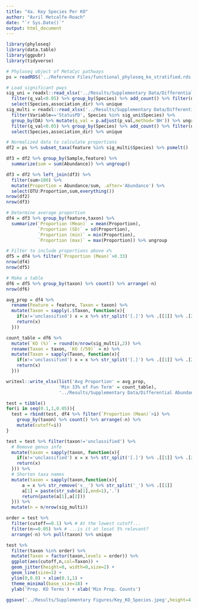 ```yaml
---
title: "4a. Key Species Per KO"
author: "Avril Metcalfe-Roach"
date: "`r Sys.Date()`"
output: html_document
---
```


```r
library(phyloseq)
library(data.table)
library(ggpubr)
library(tidyverse)

# Phyloseq object of MetaCyc pathways
ps = readRDS('../Reference Files/functional_phyloseq_ko_stratified.rds')
```

```r
# Load significant pwys
sig_uni = readxl::read_xlsx('../Results/Supplementary Data/Differential Abundance/KO_Stats2.xlsx',sheet='univar') %>% 
  filter(q_val<0.05) %>% group_by(Species) %>% add_count() %>% filter(n>1) %>% 
  select(Species,association_dir) %>% unique
sig_multi = readxl::read_xlsx('../Results/Supplementary Data/Differential Abundance/KO_Stats2.xlsx',sheet='multivar') %>%
  filter(Variable=='StatusPD', Species %in% sig_uni$Species) %>% 
  group_by(DA) %>% mutate(q_val = p.adjust(p_val,method='BH')) %>% ungroup %>% 
  filter(q_val<0.05) %>% group_by(Species) %>% add_count() %>% filter(n>1) %>% 
  select(Species,association_dir) %>% unique

# Normalized data to calculate proportions
df2 = ps %>% subset_taxa(feature %in% sig_multi$Species) %>% psmelt()

df3 = df2 %>% group_by(Sample,feature) %>% 
  summarize(sum = sum(Abundance)) %>% ungroup()

df3 = df2 %>% left_join(df3) %>% 
  filter(sum>100) %>% 
  mutate(Proportion = Abundance/sum, .after='Abundance') %>% 
  select(OTU:Proportion,sum,everything())
nrow(df2)
nrow(df3)

# Determine average proportion 
df4 = df3 %>% group_by(feature,taxon) %>% 
  summarize(`Proportion (Mean)` = mean(Proportion),
            `Proportion (SD)` = sd(Proportion),
            `Proportion (min)` = min(Proportion),
            `Proportion (max)` = max(Proportion)) %>% ungroup

# Filter to include proportions above x%
df5 = df4 %>% filter(`Proportion (Mean)`>0.33)
nrow(df4)
nrow(df5)

# Make a table
df6 = df5 %>% group_by(taxon) %>% count() %>% arrange(-n)
nrow(df6)
```

```r
avg_prop = df4 %>% 
  rename(Feature = feature, Taxon = taxon) %>% 
  mutate(Taxon = sapply(.$Taxon, function(x){
    if(x!='unclassified') x = x %>% str_split('[.]') %>% .[[1]] %>% .[2]
    return(x)
  })) 

count_table = df6 %>% 
  mutate(`KO (%)` = round(n/nrow(sig_multi),2)) %>% 
  rename(Taxon = taxon, `KO (/59)` = n) %>% 
  mutate(Taxon = sapply(Taxon, function(x){
    if(x!='unclassified') x = x %>% str_split('[.]') %>% .[[1]] %>% .[2]
    return(x)
  })) 
```

```r
writexl::write_xlsx(list('Avg Proportion' = avg_prop,
                    'Min 33% of Fun Term' = count_table),
                    '../Results/Supplementary Data/Differential Abundance/Stratified KO.xlsx')
```

```r
test = tibble()
for(i in seq(0.1,1,0.05)){
  test = rbind(test, df4 %>% filter(`Proportion (Mean)`>i) %>% 
    group_by(taxon) %>% count() %>% arrange(-n) %>% 
    mutate(cutoff=i))
}

test = test %>% filter(taxon!='unclassified') %>% 
  # Remove genus info
  mutate(taxon = sapply(taxon, function(x){
    if(x!='unclassified') x = x %>% str_split('[.]') %>% .[[1]] %>% .[2]
    return(x)
  })) %>% 
  # Shorten taxa names
  mutate(taxon = sapply(taxon,function(x){
      a = x %>% str_remove('s__') %>% str_split('_') %>% .[[1]]
      a[1] = paste(str_sub(a[1],end=1),'.')
      return(paste(a[1],a[2]))
  })) %>% 
  mutate(n = n/nrow(sig_multi)) 

order = test %>% 
  filter(cutoff==0.1) %>% # At the lowest cutoff...
  filter(n>=0.05) %>% # ...is it at lesat 5% relevant?
  arrange(-n) %>% pull(taxon) %>% unique

test %>% 
  filter(taxon %in% order) %>%
  mutate(Taxon = factor(taxon,levels = order)) %>% 
  ggplot(aes(cutoff,n,col=Taxon)) +
  geom_jitter(height=0, width=0,size=2) +
  geom_line(size=1) +
  ylim(0,0.8) + xlim(0.1,1) +
  theme_minimal(base_size=18) +
  ylab('Prop. KO Terms') + xlab('Min Prop. Counts')

ggsave('../Results/Supplementary Figures/Key_KO_Species.jpeg',height=4.5, width=6.5)
```


